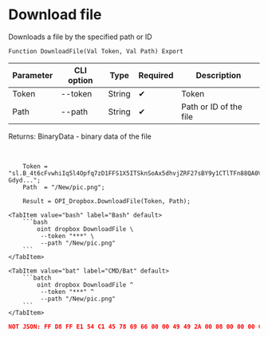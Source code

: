 ﻿---
sidebar_position: 11
---


# Download file
 Downloads a file by the specified path or ID



`Function DownloadFile(Val Token, Val Path) Export`

  | Parameter | CLI option | Type | Required | Description |
  |-|-|-|-|-|
  | Token | --token | String | &#x2714; | Token |
  | Path | --path | String | &#x2714; | Path or ID of the file |

  
  Returns:  BinaryData - binary data of the file

<br/>




```bsl title="1C:Enterprise/OneScript code example"
    Token = "sl.B_4t6cFvwhiIq5l4Opfq7zD1FFS1X5ITSknSoAx5dhvjZRF27sBY9y1CTlTFn88QA0V_6-Gdyd...";
    Path  = "/New/pic.png";

    Result = OPI_Dropbox.DownloadFile(Token, Path);
```
 

 <Tabs>
  
    <TabItem value="bash" label="Bash" default>
        ```bash
            oint dropbox DownloadFile \
             --token "***" \
             --path "/New/pic.png"
        ```
    </TabItem>
  
    <TabItem value="bat" label="CMD/Bat" default>
        ```batch
            oint dropbox DownloadFile ^
             --token "***" ^
             --path "/New/pic.png"
        ```
    </TabItem>
</Tabs>


```json title="Result"
NOT JSON: FF D8 FF E1 54 C1 45 78 69 66 00 00 49 49 2A 00 08 00 00 00 0B 00 0E 01 02 00 20 00 00 00 92 00 00 00 0F 01 02 00 05 00 00 00 B2 00 00 00 10 01 02 00 07 00 00 00 B8 00 00 00 12 01 03 00 01 00…
```
